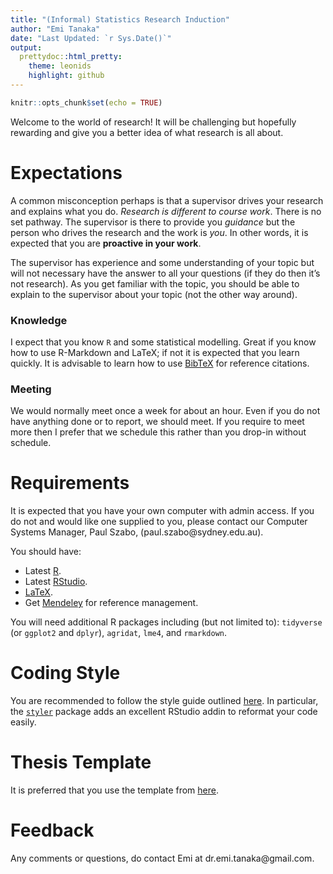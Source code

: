 ```yaml
---
title: "(Informal) Statistics Research Induction"
author: "Emi Tanaka"
date: "Last Updated: `r Sys.Date()`"
output:
  prettydoc::html_pretty:
    theme: leonids
    highlight: github
---
```


```r
knitr::opts_chunk$set(echo = TRUE)
```

Welcome to the world of research! It will be challenging but hopefully rewarding and give you a better idea of what research is all about. 

# Expectations

A common misconception perhaps is that a supervisor drives your research and explains what you do. *Research is different to course work*. There is no set pathway. The supervisor is there to provide you *guidance* but the person who drives the research and the work is *you*. In other words, it is expected that you are **proactive in your work**. 

The supervisor has experience and some understanding of your topic but will not necessary have the answer to all your questions (if they do then it's not research). As you get familiar with the topic, you should be able to explain to the supervisor about your topic (not the other way around). 

### Knowledge

I expect that you know `R` and some statistical modelling. Great if you know how to use R-Markdown and LaTeX; if not it is expected that you learn quickly. It is advisable to learn how to use [BibTeX](https://blog.mendeley.com/2011/10/25/howto-use-mendeley-to-create-citations-using-latex-and-bibtex/) for reference citations.

### Meeting

We would normally meet once a week for about an hour. Even if you do not have anything done or to report, we should meet. If you require to meet more then I prefer that we schedule this rather than you drop-in without schedule.

# Requirements

It is expected that you have your own computer with admin access. If you do not and would like one supplied to you, please contact our Computer Systems Manager, Paul Szabo, (paul.szabo@sydney.edu.au).

You should have:

* Latest [R](https://www.r-project.org/). 
* Latest [RStudio](https://www.rstudio.com/).
* [LaTeX](https://www.latex-project.org/get/).
* Get [Mendeley](https://www.mendeley.com) for reference management. 


You will need additional R packages including (but not limited to): `tidyverse` (or `ggplot2` and `dplyr`), `agridat`, `lme4`, and `rmarkdown`.

# Coding Style

You are recommended to follow the style guide outlined [here](https://style.tidyverse.org). In particular, the [`styler`](http://styler.r-lib.org/) package adds an excellent RStudio addin to reformat your code easily. 

# Thesis Template

It is preferred that you use the template from  [here](https://github.com/emitanaka/SydneyThesisTemplate).

# Feedback

Any comments or questions, do contact Emi at dr.emi.tanaka@gmail.com.
